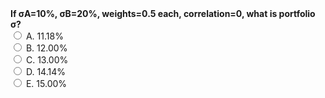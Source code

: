 ::: {.question-block}
<form onsubmit="event.preventDefault(); checkAnswer('module2_mcq_q14')" data-correct-answer="A">
<strong style="display: block;">If σA=10%, σB=20%, weights=0.5 each, correlation=0, what is portfolio σ?</strong>
<label><input type="radio" name="module2_mcq_q14" value="A"> A. 11.18%</label><br>
<label><input type="radio" name="module2_mcq_q14" value="B"> B. 12.00%</label><br>
<label><input type="radio" name="module2_mcq_q14" value="C"> C. 13.00%</label><br>
<label><input type="radio" name="module2_mcq_q14" value="D"> D. 14.14%</label><br>
<label><input type="radio" name="module2_mcq_q14" value="E"> E. 15.00%</label><br>
</form>
<div id="feedback-module2_mcq_q14" class="feedback" data-status="" style="display:none;">
✅ Correct: A. σp=√[(0.5²×0.1²)+(0.5²×0.2²)]=0.1118=11.18%.
</div>
:::
